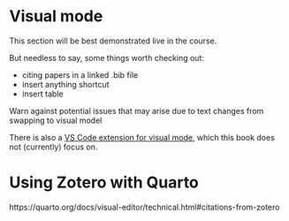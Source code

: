 # Visual mode

This section will be best demonstrated live in the course.

But needless to say, some things worth checking out:

- citing papers in a linked .bib file
- insert anything shortcut
- insert table

Warn against potential issues that may arise due to text changes from swapping to visual model

There is also a [VS Code extension for visual mode](https://quarto.org/docs/visual-editor/vscode/), which this book does not (currently) focus on.

# Using Zotero with Quarto

https://quarto.org/docs/visual-editor/technical.html#citations-from-zotero

